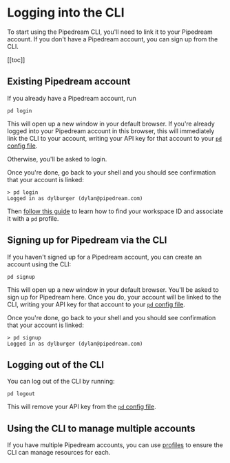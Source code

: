 # Logging into the CLI

To start using the Pipedream CLI, you'll need to link it to your Pipedream account. If you don't have a Pipedream account, you can sign up from the CLI.

[[toc]]

## Existing Pipedream account

If you already have a Pipedream account, run

```
pd login
```

This will open up a new window in your default browser. If you're already logged into your Pipedream account in this browser, this will immediately link the CLI to your account, writing your API key for that account to your [`pd` config file](/cli/reference/#cli-config-file). 

Otherwise, you'll be asked to login.

Once you're done, go back to your shell and you should see confirmation that your account is linked:

```
> pd login
Logged in as dylburger (dylan@pipedream.com)
```

Then [follow this guide](/cli/reference/#creating-a-profile-for-a-workspace) to learn how to find your workspace ID and associate it with a `pd` profile.

## Signing up for Pipedream via the CLI

If you haven't signed up for a Pipedream account, you can create an account using the CLI:

```
pd signup
```

This will open up a new window in your default browser. You'll be asked to sign up for Pipedream here. Once you do, your account will be linked to the CLI, writing your API key for that account to your [`pd` config file](/cli/reference/#cli-config-file).

Once you're done, go back to your shell and you should see confirmation that your account is linked:

```
> pd signup
Logged in as dylburger (dylan@pipedream.com)
```

## Logging out of the CLI

You can log out of the CLI by running:

```
pd logout
```

This will remove your API key from the [`pd` config file](/cli/reference/#cli-config-file).

## Using the CLI to manage multiple accounts

If you have multiple Pipedream accounts, you can use [profiles](/cli/reference/#profiles) to ensure the CLI can manage resources for each.

